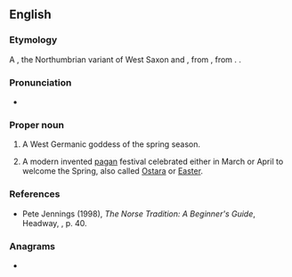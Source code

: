 ==English==

===Etymology===
A {{lbor|en|ang|Ēostre|nocap=1}}, the Northumbrian variant of West Saxon {{m|ang|Ēastre||a word referring to "the rising dawn" to indicate the season of Spring}} and {{m|ang|ēastre||Easter}}, from {{der|en|gmw-pro|*austrā}}, from {{der|en|gem-pro|*Austrǭ||Easter, springtime}}. {{doublet|en|Easter}}.

===Pronunciation===
* {{ang-IPA|Eostre}}

===Proper noun===
{{en-proper noun}}
{{wikipedia}}

# A West Germanic goddess of the spring season.
# {{lb|en|paganism}} A modern invented [[pagan]] festival celebrated either in March or April to welcome the Spring, also called [[Ostara]] or [[Easter]].

===References===
* Pete Jennings (1998), ''The Norse Tradition: A Beginner's Guide'', Headway, {{ISBN|0-340-72082-4}}, p. 40.

===Anagrams===
* {{anagrams|en|a=eeorst|Rosete|STEREO|e-store|erotes|stereo|stereo-}}

{{C|en|Festivals}}